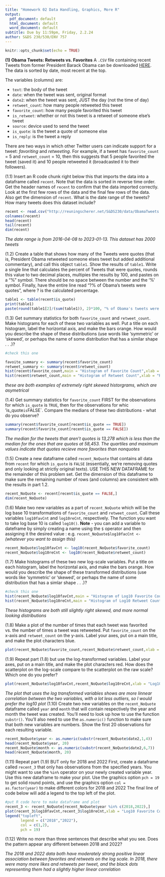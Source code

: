 ---
title: "Homework 02 Data Handling, Graphics, More R"
output:
  pdf_document: default
  html_document: default
  word_document: default
subtitle: Due by 11:59pm, Friday, 2.2.24
author: S&DS 230/530/ENV 757
---

```{r setup, include=FALSE}
knitr::opts_chunk$set(echo = TRUE)
```

**(1) Obama Tweets: Retweets vs. Favorites**  A `.CSV` file containing recent Tweets from former President Barack Obama can be downloaded [HERE](http://reuningscherer.net/S&DS230/data/ObamaTweets.csv).  The data is sorted by date, most recent at the top.

The variables (columns) are:

* `text`: the body of the tweet
* `date`: when the tweet was sent, original format
* `date2`: when the tweet was sent, JUST the day (not the time of day)
* `retweet_count`: how many people retweeted this tweet
* `favorite_count`: how many people favorited this tweet
* `is_retweet`: whether or not this tweet is a retweet of someone else's tweet
* `source`: device used to send the tweet
* `is_quote`: is the tweet a quote of someone else
* `is_reply`: is the tweet a reply


There are two ways in which other Twitter users can indicate support for a tweet: _favoriting_ and _retweeting_. For example, if a tweet has `favorite_count` = 5 and `retweet_count` = 10, then this suggests that 5 people favorited the tweet (saved it) and 10 people retweeted it (broadcasted it to their followers). 

(1.1) Insert an R code chunk right below this that imports the data into a dataframe called `recent`.  Note that the data is sorted in reverse time order.  Get the header names of `recent` to confirm that the data imported correctly.  Look at the first few rows of the data and the final few rows of the data. Also get the dimension of `recent`. What is the date range of the tweets?  How many tweets does this dataset include?  

```{r}
recent <- read.csv("http://reuningscherer.net/S&DS230/data/ObamaTweets.csv")
colnames(recent)
head(recent)
tail(recent)
dim(recent)
```
*The date range is from 2016-04-08 to 2023-01-13. This dataset has 2000 tweets*

(1.2) Create a table that shows how many of the Tweets were quotes (that is, President Obama retweeted someone elses tweet but added additional commentary), and call this object `table1`.  Show the results of `table1`.  Write a single line that calculates the percent of Tweets that were quotes, rounds this value to two decimal places, multipies the results by 100, and pastes on a "%" symbol.  There should be no space between the number and the '%' symbol.  Finally, have the entire line read  "?% of Obama's tweets were quotes", where ? is the calculated percentage.

```{r}
table1 <- table(recent$is_quote)
print(table1)
paste(round(table1[2]/(sum(table1)), 2)*100, "% of Obama's tweets were quotes")
```
(1.3) Get summary statistics for both `favorite_count` and `retweet_count`.  Make histograms for each of these two variables as well.  Put a title on each histogram, label the horizontal axis, and make the bars orange.  How would you describe the shape of these distributions (use words like 'symmetric' or 'skewed', or perhaps the name of some distribution that has a similar shape . . .)?

```{r}
#check this one

favoite_summary <- summary(recent$favorite_count)
retweet_summary <- summary(recent$retweet_count)
hist(recent$favorite_count,main = "Histogram of Favorite Count",xlab = "Favorite Count",col = "orange")
hist(recent$retweet_count,main = "Histogram of Retweet Count",xlab = "Retweet Count",col = "orange")
```
*these are both examples of extremely right skewed historgrams, which are asymetrical*

(1.4) Get summary statistics for `favorite_count` FIRST for the observations for which `is_quote` is `TRUE`, then for the observations for whic 'is_quote` is `FALSE`. Compare the medians of these two distributions - what do you observe?

```{r}
summary(recent$favorite_count[recent$is_quote == TRUE])
summary(recent$favorite_count[recent$is_quote == FALSE])
```
*The median for the tweets that aren't quotes is 13,278 which is less than the median for the ones that are quotes at 58,453. The quartiles and maximum values indicate that quotes recieve more favorites than nonquotes*

(1.5) Create a new dataframe called `recent_NoQuote` that contains all data from `recent` for which `is_quote` is `FALSE` (essentially, we're removing quotes and only looking at strictly original texts).  USE THIS NEW DATAFRAME for the remainder of this problem set.  Get the dimension of this dataframe to make sure the remaining number of rows (and columns) are consistent with the results in part 1.2.

```{r}
recent_NoQuote <- recent[recent$is_quote == FALSE,]
dim(recent_NoQuote)
```
(1.6) Make two new variables as a part of `recent_NoQuote` which will be the log base 10 transformations of `favorite_count` and `retweet_count`.  Call these variables `log10favCnt` and `log10reCnt`, respectively.  The function you want to take log base 10 is called `log10()`. **Note** - you can add a variable to dateframe by simply creating a name using the `$` operator and then assigning it the desired value : e.g. `recent_NoQuote$log10facCnt <-` *(whatever you want to assign this)*

```{r}
recent_NoQuote$log10favCnt <- log10(recent_NoQuote$favorite_count)
recent_NoQuote$log10reCnt <- log10(recent_NoQuote$retweet_count)
```
(1.7)  Make histograms of these two new log-scale variables. Put a title on each histogram, label the horizontal axis, and make the bars orange.  How would you describe the shape of these transformed distributions (use words like 'symmetric' or 'skewed', or perhaps the name of some distribution that has a simlar shape . . .)?

```{r}
#check this one
hist(recent_NoQuote$log10favCnt,main = "Histogram of Log10 Favorite Count",xlab = "Log10 Favorite Count",col = "orange")
hist(recent_NoQuote$log10reCnt,main = "Histogram of Log10 Retweet Count",xlab = "Log10 Retweet Count",col = "orange")
```

*These histograms are both still slightly right skewed, and more normal looking distributions* 

(1.8)  Make a plot of the number of times that each tweet was favorited vs. the number of times a tweet was retweeted.  Put `favorite_count` on the x-axis and `retweet_count` on the y-axis. Label your axes, put on a main title, and make the plot characters blue.

```{r}
plot(recent_NoQuote$favorite_count,recent_NoQuote$retweet_count,xlab = "Favorite Count",ylab = "Retweet Count",main = "Retweet Count vs. Favorite Count",col = "blue")
```
(1.9) Repeat part (1.8) but use the log-transformed variables.  Label your axes, put on a main title, and make the plot characters red.  How does the scatterplot on the log-scale compare to the scatterplot on the raw scale?  Which one do you prefer?

```{r}
plot(recent_NoQuote$log10favCnt,recent_NoQuote$log10reCnt,xlab = "Log10 Favorite Count",ylab = "Log10 Retweet Count",main = "Log10 Retweet Count vs. Log10 Favorite Count",col = "red")
```

*The plot that uses the log transformed variables shows are more linnear correlation between the two variables, with a lot less outliers, so I would prefer the log10 plot*
(1.10) Create two new variables on the `recent_NoQuote` dataframe called `year` and `month` that will contain respectively the year and month the tweet was created.  You'll need to look up how to use the function `substr()`.  You'll also need to use the `as.numeric()` function to make sure that both new variables are numbers.  Show the first 20 observations for each resulting variable.

```{r}
recent_NoQuote$year <- as.numeric(substr(recent_NoQuote$date2,1,4))
head(recent_NoQuote$year, 20)
recent_NoQuote$month <- as.numeric(substr(recent_NoQuote$date2,6,7))
head(recent_NoQuote$month, 20)

```
(1.11)  Repeat part (1.9) BUT only for 2018 and 2022  First, create a dataframe called `recent_3` that only has observations from the specified years.  You might want to use the `%in%` operator on your newly created variable year.  Use this new dataframe to make your plot.   Use the graphics option `pch = 19` to get solid round points, and use the graphics option `col = as.factor(year)` to make different colors for 2018 and 2022  The final line of code below will add a legend to the top left of the plot.

```{r}

#put R code here to make dataframe and plot
recent_3 <- recent_NoQuote[recent_NoQuote$year %in% c(2018,2022),]
plot(recent_3$log10favCnt,recent_3$log10reCnt,xlab = "Log10 Favorite Count",ylab = "Log10 Retweet Count",main = "Log10 Retweet Count vs. Log10 Favorite Count",col = as.factor(recent_3$year),pch = 19)
legend("topleft",
       legend = c("2018","2022"), 
       col = c(1,2), 
       pch = 19)
```

(1.12)  Write no more than three sentences that describe what you see.   Does the pattern appear any different between 2018 and 2022?

*The 2018 and 2022 data both have moderately strong positive linear association between favorites and retweets on the log scale. In 2018, there were many more likes and retweets per tweet, and the black dots representing them had a slightly higher linear correlation*

